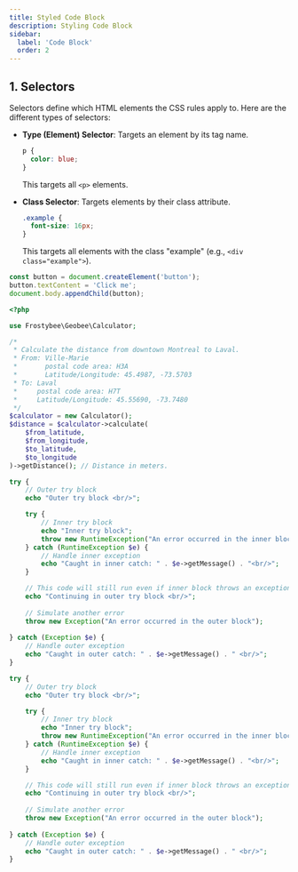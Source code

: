 ```yaml
---
title: Styled Code Block
description: Styling Code Block
sidebar:
  label: 'Code Block'
  order: 2
---
```




## 1. Selectors
Selectors define which HTML elements the CSS rules apply to. Here are the different types of selectors:

- **Type (Element) Selector**: Targets an element by its tag name.
  ```css
  p {
    color: blue;
  }
  ```
  This targets all `<p>` elements.

- **Class Selector**: Targets elements by their class attribute.
  ```css
  .example {
    font-size: 16px;
  }
  ```
  This targets all elements with the class "example" (e.g., `<div class="example">`).

```js
const button = document.createElement('button');
button.textContent = 'Click me';
document.body.appendChild(button);
```

```php
<?php

use Frostybee\Geobee\Calculator;

/*
 * Calculate the distance from downtown Montreal to Laval.
 * From: Ville-Marie 
 *       postal code area: H3A
 *       Latitude/Longitude: 45.4987, -73.5703
 * To: Laval 
 *     postal code area: H7T 
 *     Latitude/Longitude: 45.55690, -73.7480
 */
$calculator = new Calculator();
$distance = $calculator->calculate(
    $from_latitude,
    $from_longitude,
    $to_latitude,
    $to_longitude
)->getDistance(); // Distance in meters.
```

```php  title="example.php"
try {
    // Outer try block
    echo "Outer try block <br/>";

    try {
        // Inner try block
        echo "Inner try block";
        throw new RuntimeException("An error occurred in the inner block");
    } catch (RuntimeException $e) {
        // Handle inner exception
        echo "Caught in inner catch: " . $e->getMessage() . "<br/>";
    }

    // This code will still run even if inner block throws an exception
    echo "Continuing in outer try block <br/>";
    
    // Simulate another error
    throw new Exception("An error occurred in the outer block");
    
} catch (Exception $e) {
    // Handle outer exception
    echo "Caught in outer catch: " . $e->getMessage() . " <br/>";
}
```


```php title="Example: Handling exceptions in PHP"
try {
    // Outer try block
    echo "Outer try block <br/>";

    try {
        // Inner try block
        echo "Inner try block";
        throw new RuntimeException("An error occurred in the inner block");
    } catch (RuntimeException $e) {
        // Handle inner exception
        echo "Caught in inner catch: " . $e->getMessage() . "<br/>";
    }

    // This code will still run even if inner block throws an exception
    echo "Continuing in outer try block <br/>";
    
    // Simulate another error
    throw new Exception("An error occurred in the outer block");
    
} catch (Exception $e) {
    // Handle outer exception
    echo "Caught in outer catch: " . $e->getMessage() . " <br/>";
}
```

